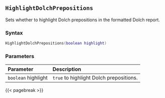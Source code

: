 ## `HighlightDolchPrepositions`

Sets whether to highlight Dolch prepositions in the formatted Dolch report.

### Syntax {-}

``` .lua
HighlightDolchPrepositions(boolean highlight)
```

### Parameters {-}

**Parameter** | **Description**
| :-- | :-- |
|`boolean` highlight | `true` to highlight Dolch prepositions. |

{{< pagebreak >}}